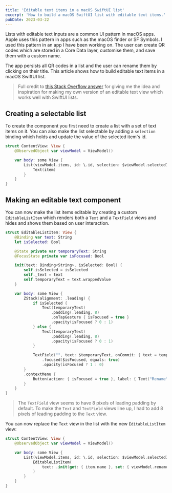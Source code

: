 ```yaml
---
title: 'Editable text items in a macOS SwiftUI list'
excerpt: 'How to build a macOS SwiftUI list with editable text items.'
pubDate: 2023-03-22
---
```


Lists with editable text inputs are a common UI pattern in macOS apps. Apple uses this pattern in apps such as the macOS finder or SF Symbols. I used this pattern in an app I have been working on. The user can create QR codes which are stored in a Core Data layer, customise them, and save them with a custom name.

The app persists all QR codes in a list and the user can rename them by clicking on their title. This article shows how to build editable text items in a macOS SwiftUI list.

> Full credit to [this Stack Overflow answer](https://stackoverflow.com/a/67864507/17421764) for giving me the idea and inspiration for making my own version of an editable text view which works well with SwiftUI lists.

## Creating a selectable list

To create the component you first need to create a list with a set of text items on it. You can also make the list selectable by adding a `selection` binding which holds and update the value of the selected item's id.

```swift:ContentView.swift
struct ContentView: View {
    @ObservedObject var viewModel = ViewModel()

    var body: some View {
        List(viewModel.items, id: \.id, selection: $viewModel.selectedId) { item in
            Text(item)
        }
    }
}
```

## Making an editable text component

You can now make the list items editable by creating a custom `EditableListItem` which renders both a `Text` and a `TextField` views and hides and shows them based on user interaction.

```swift:EditableListItem.swift
struct EditableListItem: View {
    @Binding var text: String
    let isSelected: Bool

    @State private var temporaryText: String
    @FocusState private var isFocused: Bool

    init(text: Binding<String>, isSelected: Bool) {
        self.isSelected = isSelected
        self._text = text
        self.temporaryText = text.wrappedValue
    }

    var body: some View {
        ZStack(alignment: .leading) {
            if isSelected {
                Text(temporaryText)
                    .padding(.leading, 8)
                    .onTapGesture { isFocused = true }
                    .opacity(isFocused ? 0 : 1)
            } else {
                Text(temporaryText)
                    .padding(.leading, 8)
                    .opacity(isFocused ? 0 : 1)
            }

            TextField("", text: $temporaryText, onCommit: { text = temporaryText })
                .focused($isFocused, equals: true)
                .opacity(isFocused ? 1 : 0)
        }
        .contextMenu {
            Button(action: { isFocused = true }, label: { Text("Rename") })
        }
    }
}
```

> The `TextField` view seems to have 8 pixels of leading padding by default. To make the `Text` and `TextField` views line up, I had to add 8 pixels of leading padding to the `Text` view.

You can now replace the `Text` view in the list with the new `EditableListItem` view:

```swift:ContentView.swift
struct ContentView: View {
    @ObservedObject var viewModel = ViewModel()

    var body: some View {
        List(viewModel.items, id: \.id, selection: $viewModel.selectedId) { item in
            EditableListItem(
                text: .init(get: { item.name }, set: { viewModel.renamed(id: item.id, name: $0) }), isSelected: item.id == viewModel.selectedId
            )
        }
    }
}
```
